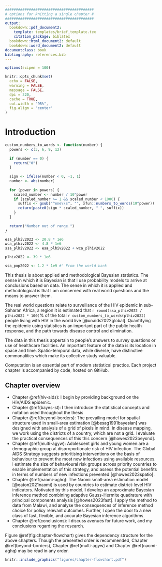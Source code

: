 ```yaml
---
#########################################
# options for knitting a single chapter #
#########################################
output:
  bookdown::pdf_document2:
    template: templates/brief_template.tex
    citation_package: biblatex
  bookdown::html_document2: default
  bookdown::word_document2: default
documentclass: book
bibliography: references.bib
---
```


```r
options(scipen = 100)

knitr::opts_chunk$set(
  echo = FALSE,
  warning = FALSE,
  message = FALSE,
  dpi = 320,
  cache = TRUE,
  out.width = "95%",
  fig.align = 'center'
)
```

# Introduction
\adjustmtc
\markboth{Introduction}{}
<!-- For PDF output, include these two LaTeX commands after unnumbered chapter headings, otherwise the mini table of contents and the running header will show the previous chapter -->

```r
custom_numbers_to_words <- function(number) {
  powers <- c(3, 6, 9, 12)
  
  if (number == 0) {
    return("0")
  }
  
  sign <- ifelse(number < 0, -1, 1)
  number <- abs(number)
  
  for (power in powers) {
    scaled_number <- number / 10^power
    if (scaled_number >= 1 && scaled_number < 1000) {
      suffix <- gsub("^one\\s", "", xfun::numbers_to_words(10^power))
      return(paste0(sign * scaled_number, " ", suffix))
    }
  }
  
  return("Number out of range.")
}

esa_plhiv2022 <- 20.8 * 1e6
wca_plhiv2022 <- 4.8 * 1e6
ssa_plhiv2022 <- esa_plhiv2022 + wca_plhiv2022

plhiv2022 <- 39 * 1e6

ssa_pop2022 <- 1.2 * 1e9 #' From the world bank
```

This thesis is about applied and methodological Bayesian statistics.
The sense in which it is Bayesian is that I use probability models to arrive at conclusions based on data.
The sense in which it is applied and methodological is that I am concerned with real world questions and the means to answer them.

The real world questions relate to surveillance of the HIV epidemic in sub-Saharan Africa, a region it is estimated that `r round(ssa_plhiv2022 / plhiv2022 * 100)`% of the total `r custom_numbers_to_words(plhiv2022)` people living with HIV in the world live [@unaids2022global].
Quantifying the epidemic using statistics is an important part of the public health response, and the path towards disease control and elimination. 

The data in this thesis appertain to people's answers to survey questions or use of healthcare facilities.
An important feature of the data is its location in space and time.
Spatio-temporal data, while diverse, have distinctive commonalities which make its collective study valuable.

Computation is an essential part of modern statistical practice.
Each project chapter is accompanied by code, hosted on GitHub.

## Chapter overview

* Chapter \@ref(hiv-aids): I begin by providing background on the HIV/AIDS epidemic.
* Chapter \@ref(bayes-st): I then introduce the statistical concepts and notation used throughout the thesis.
* Chapter \@ref(beyond-borders): The prevailing model for spatial structure used in small-area estimation [@besag1991bayesian] was designed with analysis of a grid of pixels in mind.
In disease mapping, we work using the districts of a country, which are not a grid.
I evaluate the practical consequences of this this concern [@howes2023beyond].
* Chapter \@ref(multi-agyw): Adolescent girls and young women are a demographic group at disproportionate risk of HIV infection.
The Global AIDS Strategy suggests prioritising interventions on the basis of behaviour to prevent the most new infections using available resources.
I estimate the size of behavioural risk groups across priority countries to enable implementation of this strategy, and assess the potential benefits in terms of numbers of new infections prevented [@howes2023spatio].
* Chapter \@ref(naomi-aghq): The Naomi small-area estimation model [@eaton2021naomi] is used by countries to estimate district-level HIV indicators.
Motivated by this model, I develop an approximate Bayesian inference method combining adaptive Gauss-Hermite quadrature with principal components analysis [@howes2023fast].
I apply the method to data from Malawi, and analyse the consequences of inference method choice for policy relevant outcomes.
Further, I open the door to a new class of fast, flexible, and accurate Bayesian inference algorithms.
* Chapter \@ref(conclusions): I discuss avenues for future work, and my conclusions regarding the research.

Figure \@ref(fig:chapter-flowchart) gives the dependency structure for the above chapters.
Though the presented order is recommended, Chapter \@ref(beyond-borders), Chapter \@ref(multi-agyw) and Chapter \@ref(naomi-aghq) may be read in any order.

```r
knitr::include_graphics("figures/chapter-flowchart.pdf")
```
